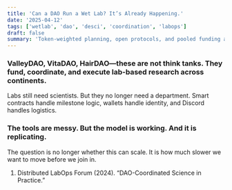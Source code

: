 ```yaml
---
title: 'Can a DAO Run a Wet Lab? It’s Already Happening.'
date: '2025-04-12'
tags: ['wetlab', 'dao', 'desci', 'coordination', 'labops']
draft: false
summary: 'Token-weighted planning, open protocols, and pooled funding are letting decentralized groups coordinate physical lab work.'
---
```


### ValleyDAO, VitaDAO, HairDAO—these are not think tanks. They fund, coordinate, and execute lab-based research across continents.
Labs still need scientists. But they no longer need a department. Smart contracts handle milestone logic, wallets handle identity, and Discord handles logistics.

### The tools are messy. But the model is working. And it is replicating.
The question is no longer whether this can scale. It is how much slower we want to move before we join in.

1. Distributed LabOps Forum (2024). “DAO-Coordinated Science in Practice.”
